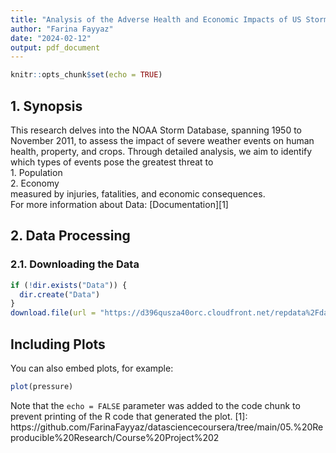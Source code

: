 ```yaml
---
title: "Analysis of the Adverse Health and Economic Impacts of US Storms"
author: "Farina Fayyaz"
date: "2024-02-12"
output: pdf_document
---
```


```r
knitr::opts_chunk$set(echo = TRUE)
```

## 1. Synopsis

This research delves into the NOAA Storm Database, spanning 1950 to November 2011, to assess the impact of severe weather events on human health, property, and crops. Through detailed analysis, we aim to identify which types of events pose the greatest threat to   
1. Population  
2. Economy  
measured by injuries, fatalities, and economic consequences.   
For more information about Data: [Documentation][1]

## 2. Data Processing
### 2.1. Downloading the Data

```r
if (!dir.exists("Data")) {
  dir.create("Data")
}
download.file(url = "https://d396qusza40orc.cloudfront.net/repdata%2Fdata%2FStormData.csv.bz2",destfile = "Data/data.csv")

```

## Including Plots

You can also embed plots, for example:

```r
plot(pressure)
```

Note that the `echo = FALSE` parameter was added to the code chunk to prevent printing of the R code that generated the plot.
[1]: https://github.com/FarinaFayyaz/datasciencecoursera/tree/main/05.%20Reproducible%20Research/Course%20Project%202